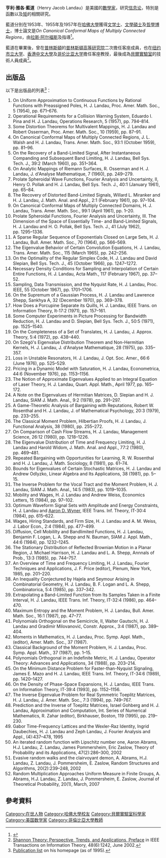 '''亨利·雅各·藍道'''（Henry Jacob Landau）是美國的[[數學家|數學家]]，研究[[信息论|信息论]]，特別是{{le|有限帶寬|bandlimited}}函數以及[[矩_(數學)|矩]]的相關研究。

藍道分別在1953年、1955年及1957年在[[哈佛大學|哈佛大學]]獲得[[文学士|文学士]]、[[文學碩士|文學碩士]]及[[哲學博士|哲學博士]]，博士論文是''On Canonical Conformal Maps of Multiply Connected Regions''，由[[拉斯·阿尔福斯|拉斯·阿尔福斯]]及{{le|約瑟夫·倫納德·沃爾什|Joseph Leonard Walsh}}指導<ref>{{MathGenealogy|8303}}</ref>。

藍道在畢業後，曾在[[普林斯頓_(紐澤西州)|普林斯頓]]的[[普林斯頓高等研究院|普林斯頓高等研究院]]二次擔任客座成員，也在[[纽约市立大学|纽约市立大学]]、[[香港中文大學|香港中文大學]]及[[哥伦比亚大学|哥伦比亚大学]]擔任客座教授，最後成為[[貝爾實驗室|貝爾實驗室]]的技術人員成員<ref>[http://ieeexplore.ieee.org/iel5/18/21670/01003819.pdf Shannon Theory: Perspective, Trends, and Applications, Preface] {{Wayback|url=http://ieeexplore.ieee.org/iel5/18/21670/01003819.pdf |date=20200325013330 }} in IEEE Transactions on Information Theory, 48(6):1242, June 2002.</ref>。

==出版品==
以下是出版品的列表<ref>[http://achille.cs.bell-labs.com/cm/ms/former/hjl/pub.html Publication list] {{Wayback|url=http://achille.cs.bell-labs.com/cm/ms/former/hjl/pub.html |date=20030901132736 }} on his homepage (as of 1995).</ref>：

# On Uniform Approximation to Continuous Functions by Rational Functions with Preassigned Poles, H. J. Landau,  Proc. Amer. Math. Soc., 5 (1954), pp. 671–676.
# Operational Requirements for a Collision Warning System, Eduardo I. Pina and H. J. Landau, Operations Research, 5 (1957), pp. 794–814.
# Some Distortion Theorems for Multivalent Mappings, H. J. Landau and Robert Osserman, Proc. Amer. Math. Soc., 10 (1959), pp. 87–91.
# On Canonical Conformal Maps of Multiply Connected Regions, J. L. Walsh and H. J. Landau, Trans. Amer. Math. Soc., 93:1 (October 1959), pp. 81–96.
# On the Recovery of a Band-Limited Signal, After Instantaneous Companding and Subsequent Band Limiting, H. J. Landau, Bell Sys. Tech. J., 39:2 (March 1960), pp. 351–364.
# On Analytic Mappings of Riemann Surfaces, R. Osserman and H. J. Landau, J. d'Analyse Mathematique, 7 (1960), pp. 249–279.
# Prolate Spheroidal Wave Functions, Fourier Analysis and Uncertainty, II, Henry O. Pollak and H. J. Landau, Bell Sys. Tech. J., 40:1 (January 1961), pp. 65–84.
# The Recovery of Distorted Band-Limited Signals, Willard L. Miranker and H. J. Landau, J. Math. Anal. and Appl., 2:1 (February 1961), pp. 97–104.
# On Canonical Conformal Maps of Multiply Connected Domains, H. J. Landau, Trans. Amer. Math. Soc., 99:1 (April 1961), pp. 1–20.
# Prolate Spheroidal Functions, Fourier Analysis and Uncertainty, III. The Dimension of the Space of Essentially Time- and Band-Limited Signals, H. J. Landau and H. O. Pollak, Bell Sys. Tech. J., 41 (July 1962), pp. 1295–1336.
# A Sparse Regular Sequence of Exponentials Closed on Large Sets, H. J. Landau, Bull. Amer. Math. Soc., 70 (1964), pp. 566–569.
# The Eigenvalue Behavior of Certain Convolution Equations, H. J. Landau, Trans. Amer. Math. Soc., 115 (March 1965), pp. 242–256.
# On the Optimality of the Regular Simplex Code, H. J. Landau and David Slepian, Bell Sys. Tech. J., 45 (October 1966), pp. 1247–1272.
# Necessary Density Conditions for Sampling and Interpolation of Certain Entire Functions, H. J. Landau, Acta Math., 117 (February 1967), pp. 37–52.
# Sampling, Data Transmission, and the Nyquist Rate, H. J. Landau, Proc. IEEE, 55 (October 1967), pp. 1701–1706.
# On the Supremum of a Gaussian Process, H. J. Landau and Lawrence Shepp, Sankhya A, 32 (December 1970), pp. 369–378.
# How Does a Porcupine Separate its Quills, H. J. Landau, IEEE Trans. on Information Theory, It-17:2 (1971), pp. 157–161.
# Some Computer Experiments in Picture Processing for Bandwidth Reduction, H. J. Landau and D. Slepian, Bell Sys. Tech. J., 50:5 (1971), pp. 1525–1540.
# On the Completeness of a Set of Translates, H. J. Landau, J. Approx. Theory, 5:4 (1972), pp. 438–440.
# On Szegö's Eigenvalue Distribution Theorem and Non-Hermitian Kernels, H. J. Landau, J. d'Analyse Mathematique, 28 (1975), pp. 335–357.
# Loss in Unstable Resonators, H. J. Landau, J. Opt. Soc. Amer., 66:6 (June 1976), pp. 525–529.
# Pricing in a Dynamic Model with Saturation, H. J. Landau, Econometrica, 44:6 (November 1976), pp. 1153–1156.
# The Notion of Approximate Eigenvalues Applied to an Integral Equation of Laser Theory, H. J. Landau, Quart. Appl. Math., April 1977, pp. 165–172.
# A Note on the Eigenvalues of Hermitian Matrices, D. Slepian and H. J. Landau, SIAM J. Math. Anal., 9:2 (1978), pp. 291–297.
# A Game-Theoretic Analysis of Bargaining with Reputations, Robert W. Rosenthal and H. J. Landau, J. of Mathematical Psychology, 20:3 (1979), pp. 233–255.
# The Classical Moment Problem, Hilbertian Proofs, H. J. Landau, J. Functional Analysis, 38 (1980), pp. 255–272.
# On Comparison of Cash Flow Streams, H. J. Landau, Management Science, 26:12 (1980), pp. 1218–1226.
# The Eigenvalue Distribution of Time and Frequency Limiting, H. J. Landau and Harold Widom, J. Math. Anal. and Appl., 77:2 (1980), pp. 469–481.
# Repeated Bargaining with Opportunities for Learning, R. W. Rosenthal and H. J. Landau, J. Math. Sociology, 8 (1981), pp. 61–74.
# Bounds for Eigenvalues of Certain Stochastic Matrices, H. J. Landau and Andrew Odlyzko, Linear Algebra and Its Applications, 38 (1981), pp. 5–15.
# The Inverse Problem for the Vocal Tract and the Moment Problem, H. J. Landau, SIAM J. Math. Anal., 14:5 (1983), pp. 1019–1035.
# Mobility and Wages, H. J. Landau and Andrew Weiss, Economics Letters, 15 (1984), pp. 97–102.
# Optimum Waveform Signal Sets with Amplitude and Energy Constraints, H. J. Landau and [[Aaron_D._Wyner|Aaron D. Wyner]], IEEE Trans. Inf. Theory, IT-30:4 (1984), pp. 615–622.
# Wages, Hiring Standards, and Firm Size, H. J. Landau and A. M. Weiss, J. Labor Econ., 2:4 (1984), pp. 477–499.
# Diffusion, Cell Mobililty and Bandlimited Functions, H. J. Landau, Benjamin F. Logan, L. A. Shepp and N. Bauman, SIAM J. Appl. Math., 44:6 (1984), pp. 1232–1245.
# The Stationary Distribution of Reflected Brownian Motion in a Planar Region, J. Michael Harrison, H. J. Landau and L. A. Shepp, Annnals of Prob., 13:3 (1985), pp. 744–757.
# An Overview of Time and Frequency Limiting, H. J. Landau, Fourier Techniques and Applications, J. F. Price (editor), Plenum, New York, 1985, pp. 201–220.
# An Inequality Conjectured by Hajela and Seymour Arising in Combinatorial Geometry, H. J. Landau, B. F. Logan and L. A. Shepp, Combinatorica, 5:4 (1985), pp. 337–342.
# Extrapolating a Band-Limited Function from Its Samples Taken in a Finite Interval, H. J. Landau, IEEE Trans. Inf. Theory, IT-32:4 (1986), pp. 464–470.
# Maximum Entropy and the Moment Problem, H. J. Landau, Bull. Amer. Math. Soc., 16:1 (1987), pp. 47–77.
# Polynomials Orthogonal on the Semicircle, II, Walter Gautschi, H. J. Landau and Gradimir Milovanović, Constr. Approx., 3:4 (1987), pp. 389–404.
# Moments in Mathematics, H. J. Landau, Proc. Symp. Appl. Math., (editor), Amer. Math. Soc., 37 (1987).
# Classical Background of the Moment Problem, H. J. Landau, Proc. Symp. Appl. Math., 37 (1987), pp. 1–15.
# Polynomials Orthogonal in an Indefinite Metric, H. J. Landau, Operator Theory: Advances and Applications, 34 (1988), pp. 203–214.
# On the Minimum Distance Problem for Faster-than-Nyquist Signaling, James E. Mazo and H. J. Landau, IEEE Trans. Inf. Theory, IT-34:6 (1989), pp. 1420–1427.
# On the Density of Phase-Space Expansions, H. J. Landau, IEEE Trans. on Information Theory, IT-39:4 (1993), pp. 1152–1156.
# The Inverse Eigenvalue Problem for Real Symmetric Toeplitz Matrices, H. J. Landau, J. Amer. Math. Soc., 7:3 (1994), pp. 749–767.
# Prediction and the Inverse of Toeplitz Matrices, Israel Gohberg and H. J. Landau, Approximation and Computation, Int. Series of Numerical Mathematics, R. Zahar (editor), Birkhauser, Boston, 119 (1995), pp. 219–230.
# Gabor Time-Frequency Lattices and the Wexler-Raz Identity, Ingrid Daubechies, H. J. Landau and Zeph Landau, J. Fourier Analysis and Appl., (4):437–478, 1995
# An iterated random function with Lipschitz number one, Aaron Abrams, H.J. Landau, Z. Landau, James Pommersheim, Eric Zaslow, Theory of Probability and its Applications, 47(2):286–300, 2002
# Evasive random walks and the clairvoyant demon, A. Abrams, H.J. Landau, Z. Landau, J. Pommersheim, E. Zaslow, Random Structures and Algorithms, 20(2):239–248, 2002
# Random Multiplication Approaches Uniform Measure in Finite Groups, A. Abrams, H.J. Landau, Z. Landau, J. Pommersheim, E. Zaslow, Journal of Theoretical Probability, 20(1), March, 2007

==參考資料==
{{reflist}}

{{Authority control}}

{{DEFAULTSORT:Landau, Henry}}
[[Category:在世人物|Category:在世人物]]
[[Category:哈佛大學校友|Category:哈佛大學校友]]
[[Category:貝爾實驗室科學家|Category:貝爾實驗室科學家]]
[[Category:美国数学家|Category:美国数学家]]
[[Category:哥倫比亞大學教師|Category:哥倫比亞大學教師]]